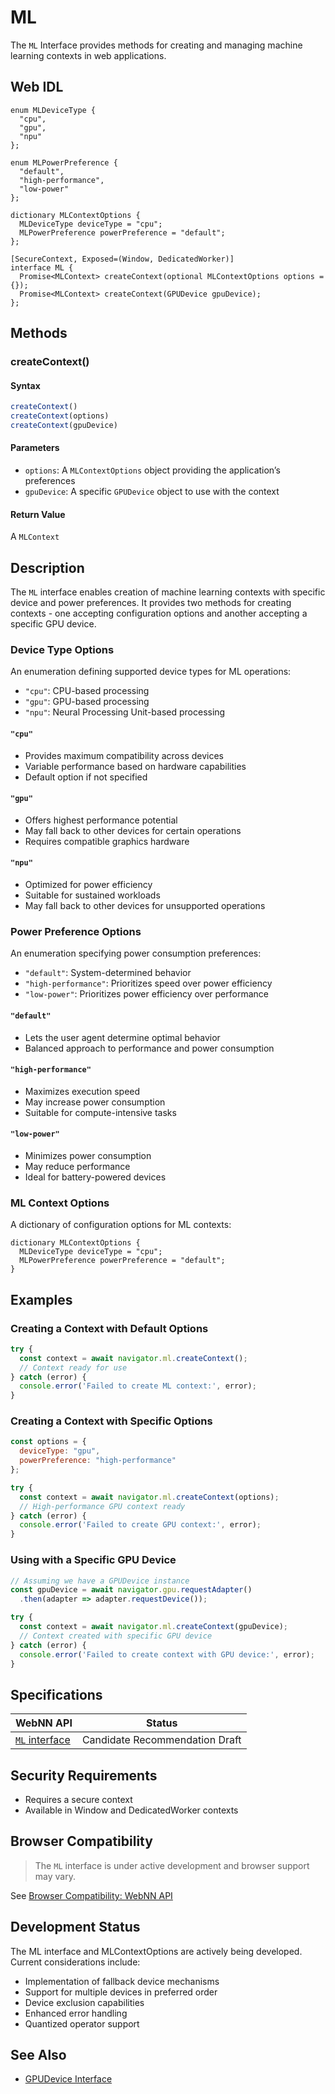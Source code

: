
# ML

The `ML` Interface provides methods for creating and managing machine learning contexts in web applications.

## Web IDL

```idl showLineNumbers filename="web-idl"
enum MLDeviceType {
  "cpu",
  "gpu",
  "npu"
};

enum MLPowerPreference {
  "default",
  "high-performance",
  "low-power"
};

dictionary MLContextOptions {
  MLDeviceType deviceType = "cpu";
  MLPowerPreference powerPreference = "default";
};

[SecureContext, Exposed=(Window, DedicatedWorker)]
interface ML {
  Promise<MLContext> createContext(optional MLContextOptions options = {});
  Promise<MLContext> createContext(GPUDevice gpuDevice);
};
```

## Methods

### createContext()

#### Syntax

```js showLineNumbers filename="createContext.js"
createContext()
createContext(options)
createContext(gpuDevice)
```

#### Parameters

- `options`: A `MLContextOptions` object providing the application’s preferences
- `gpuDevice`: A specific `GPUDevice` object to use with the context

#### Return Value

A `MLContext`

## Description

The `ML` interface enables creation of machine learning contexts with specific device and power preferences. It provides two methods for creating contexts - one accepting configuration options and another accepting a specific GPU device.

### Device Type Options

An enumeration defining supported device types for ML operations:
- `"cpu"`: CPU-based processing
- `"gpu"`: GPU-based processing
- `"npu"`: Neural Processing Unit-based processing

#### `"cpu"`
- Provides maximum compatibility across devices
- Variable performance based on hardware capabilities
- Default option if not specified

#### `"gpu"`
- Offers highest performance potential
- May fall back to other devices for certain operations
- Requires compatible graphics hardware

#### `"npu"`
- Optimized for power efficiency
- Suitable for sustained workloads
- May fall back to other devices for unsupported operations

### Power Preference Options

An enumeration specifying power consumption preferences:
- `"default"`: System-determined behavior
- `"high-performance"`: Prioritizes speed over power efficiency
- `"low-power"`: Prioritizes power efficiency over performance

#### `"default"`
- Lets the user agent determine optimal behavior
- Balanced approach to performance and power consumption

#### `"high-performance"`
- Maximizes execution speed
- May increase power consumption
- Suitable for compute-intensive tasks

#### `"low-power"`
- Minimizes power consumption
- May reduce performance
- Ideal for battery-powered devices

### ML Context Options
A dictionary of configuration options for ML contexts:

```webidl showLineNumbers filename="web-idl"
dictionary MLContextOptions {
  MLDeviceType deviceType = "cpu";
  MLPowerPreference powerPreference = "default";
}
```

## Examples

### Creating a Context with Default Options

```js showLineNumbers filename="example-1.js"
try {
  const context = await navigator.ml.createContext();
  // Context ready for use
} catch (error) {
  console.error('Failed to create ML context:', error);
}
```

### Creating a Context with Specific Options

```js showLineNumbers filename="example-2.js"
const options = {
  deviceType: "gpu",
  powerPreference: "high-performance"
};

try {
  const context = await navigator.ml.createContext(options);
  // High-performance GPU context ready
} catch (error) {
  console.error('Failed to create GPU context:', error);
}
```

### Using with a Specific GPU Device

```js showLineNumbers filename="example-3.js"
// Assuming we have a GPUDevice instance
const gpuDevice = await navigator.gpu.requestAdapter()
  .then(adapter => adapter.requestDevice());

try {
  const context = await navigator.ml.createContext(gpuDevice);
  // Context created with specific GPU device
} catch (error) {
  console.error('Failed to create context with GPU device:', error);
}
```
## Specifications

| WebNN API | Status |
|--------------|---------|
| [`ML` interface](https://www.w3.org/TR/webnn/#api-ml) | Candidate Recommendation Draft |

## Security Requirements
- Requires a secure context
- Available in Window and DedicatedWorker contexts

## Browser Compatibility

> <InfoIcon /> The `ML` interface is under active development and browser support may vary.

See [Browser Compatibility: WebNN API](browser-compatibility#webnn-apis)

## Development Status

The ML interface and MLContextOptions are actively being developed. Current considerations include:

- Implementation of fallback device mechanisms
- Support for multiple devices in preferred order
- Device exclusion capabilities
- Enhanced error handling
- Quantized operator support

## See Also

- [GPUDevice Interface](https://www.w3.org/TR/webgpu/#gpudevice)